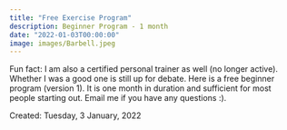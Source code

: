 ```yaml
---
title: "Free Exercise Program"
description: Beginner Program - 1 month
date: "2022-01-03T00:00:00"
image: images/Barbell.jpeg
---
```

Fun fact: I am also a certified personal trainer as well (no longer active). Whether I was a good one is still up for debate.
Here is a free beginner program (version 1). It is one month in duration and sufficient for most people starting out. Email me if you have any questions :).

Created: Tuesday, 3 January, 2022